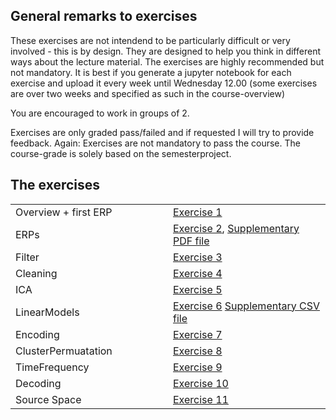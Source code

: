 ## General remarks to exercises
These exercises are not intendend to be particularly difficult or very involved - this is by design. They are designed to help you think in different ways about the lecture material. The exercises are highly recommended but not mandatory. It is best if you generate a jupyter notebook for each exercise and upload it every week until Wednesday 12.00 (some exercises are over two weeks and specified as such in the course-overview)

You are encouraged to work in groups of 2. 

Exercises are only graded pass/failed and if requested I will try to provide feedback. Again: Exercises are not mandatory to pass the course. The course-grade is solely based on the semesterproject.

## The exercises
|||
| --- | ---| 
| Overview + first ERP  | [Exercise 1](ex1_overview.md)
| ERPs| [Exercise 2](ex2_erpComponents.md), [Supplementary PDF file](ex2_erpComponents_Tanaka2001.pdf)
| Filter | [Exercise 3](ex3_filter.qmd)
| Cleaning | [Exercise 4](ex4_cleaning.md)
| ICA | [Exercise 5](ex5_ICA.md)
| LinearModels | [Exercise 6](ex6_linearModels.md) [Supplementary CSV file](ex6_N170.csv)
| Encoding | [Exercise 7](ex7_encoding.md)
| ClusterPermuatation | [Exercise 8](ex8_clusterPerm.md)
| TimeFrequency | [Exercise 9](ex9_tf.md)
| Decoding | [Exercise 10](ex10_decoding.md)
| Source Space | [Exercise 11](ex11_sourceSpace.md)